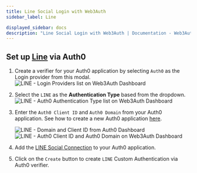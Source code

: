 ```yaml
---
title: Line Social Login with Web3Auth
sidebar_label: Line

displayed_sidebar: docs
description: "Line Social Login with Web3Auth | Documentation - Web3Auth"
---
```


## Set up [Line](https://marketplace.auth0.com/integrations/line-social-connection) via Auth0

1. Create a verifier for your Auth0 application by selecting `Auth0` as the Login provider from this modal.
   ![LINE - Login Providers list on Web3Auth Dashboard](/dashboard/verifiers/login-providers-list.png)
2. Select the `LINE` as the **Authentication Type** based from the dropdown.
   ![LINE - Auth0 Authentication Type list on Web3Auth Dashboard](/dashboard/verifiers/auth0-authentication-type-list.png)
3. Enter the `Auth0 Client ID` and `Auth0 Domain` from your Auth0 application. See how to create a new Auth0 application
   [here](https://auth0.com/docs/quickstart/webapp/).

   ![LINE - Domain and Client ID from Auth0 Dashboard](/content-hub/guides/auth0/auth0-guide-clientid.png)
   ![LINE - Auth0 Client ID and Auth0 Domain on Web3Auth Dashboard](/dashboard/verifiers/auth0-verifier.png)

4. Add the [LINE Social Connection](https://marketplace.auth0.com/integrations/line-social-connection) to your Auth0 application.
5. Click on the `Create` button to create `LINE` Custom Authentication via Auth0 verifier.

